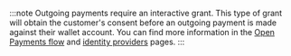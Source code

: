 :::note
Outgoing payments require an interactive grant. This type of grant will obtain the customer's consent before an outgoing payment is made against their wallet account. You can find more information in the [Open Payments flow](/introduction/op-flow/#outgoing-payment) and [identity providers](/introduction/idp) pages.
:::
